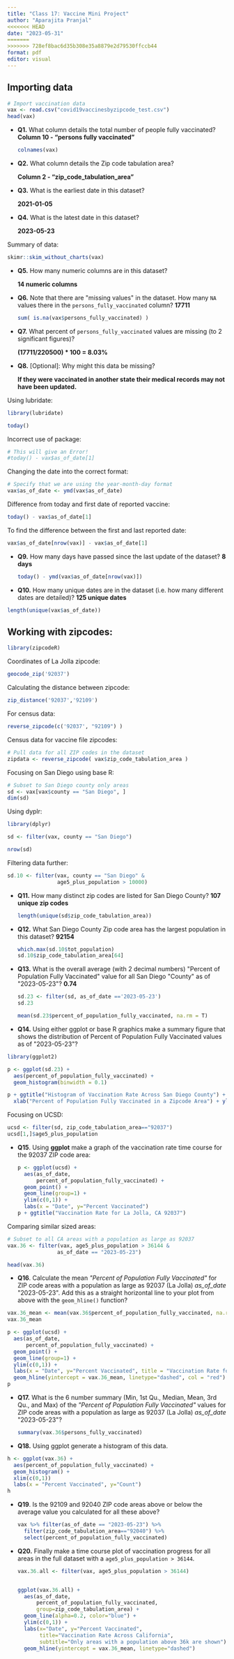 ```yaml
---
title: "Class 17: Vaccine Mini Project"
author: "Aparajita Pranjal"
<<<<<<< HEAD
date: "2023-05-31"
=======
>>>>>>> 728ef8bac6d35b308e35a8879e2d79530ffccb44
format: pdf
editor: visual
---
```


## Importing data

```r
# Import vaccination data
vax <- read.csv("covid19vaccinesbyzipcode_test.csv")
head(vax)
```

-   **Q1.** What column details the total number of people fully vaccinated? **Column 10 - "persons fully vaccinated"**

    ```r
    colnames(vax)
    ```

-   **Q2.** What column details the Zip code tabulation area?

    **Column 2 - "zip_code_tabulation_area"**

-   **Q3.** What is the earliest date in this dataset?

    **2021-01-05**

-   **Q4.** What is the latest date in this dataset?

    **2023-05-23**

Summary of data:

```r
skimr::skim_without_charts(vax)
```

-   **Q5.** How many numeric columns are in this dataset?

    **14 numeric columns**

-   **Q6.** Note that there are \"missing values\" in the dataset. How many `NA` values there in the `persons_fully_vaccinated` column? **17711**

    ```r
    sum( is.na(vax$persons_fully_vaccinated) )
    ```

-   **Q7.** What percent of `persons_fully_vaccinated` values are missing (to 2 significant figures)?

    **(17711/220500) \* 100 = 8.03%**

-   **Q8.** \[Optional\]: Why might this data be missing?

    **If they were vaccinated in another state their medical records may not have been updated.**

Using lubridate:

```r
library(lubridate)
```

```r
today()
```

Incorrect use of package:

```r
# This will give an Error!
#today() - vax$as_of_date[1]
```

Changing the date into the correct format:

```r
# Specify that we are using the year-month-day format
vax$as_of_date <- ymd(vax$as_of_date)
```

Difference from today and first date of reported vaccine:

```r
today() - vax$as_of_date[1]
```

To find the difference between the first and last reported date:

```r
vax$as_of_date[nrow(vax)] - vax$as_of_date[1]
```

-   **Q9.** How many days have passed since the last update of the dataset? **8 days**

    ```r
    today() - ymd(vax$as_of_date[nrow(vax)])
    ```

-   **Q10.** How many unique dates are in the dataset (i.e. how many different dates are detailed)? **125 unique dates**

```r
length(unique(vax$as_of_date))
```

## Working with zipcodes:

```r
library(zipcodeR)
```

Coordinates of La Jolla zipcode:

```r
geocode_zip('92037')
```

Calculating the distance between zipcode:

```r
zip_distance('92037','92109')
```

For census data:

```r
reverse_zipcode(c('92037', "92109") )
```

Census data for vaccine file zipcodes:

```r
# Pull data for all ZIP codes in the dataset
zipdata <- reverse_zipcode( vax$zip_code_tabulation_area )
```

Focusing on San Diego using base R:

```r
# Subset to San Diego county only areas
sd <- vax[vax$county == "San Diego", ]
dim(sd)
```

Using dyplr:

```r
library(dplyr)

sd <- filter(vax, county == "San Diego")

nrow(sd)
```

Filtering data further:

```r
sd.10 <- filter(vax, county == "San Diego" &
                age5_plus_population > 10000)
```

-   **Q11.** How many distinct zip codes are listed for San Diego County? **107 unique zip codes**

    ```r
    length(unique(sd$zip_code_tabulation_area))
    ```

-   **Q12.** What San Diego County Zip code area has the largest population in this dataset? **92154**

    ```r
    which.max(sd.10$tot_population)
    sd.10$zip_code_tabulation_area[64]
    ```

```{=html}
<!-- -->
```
-   **Q13.** What is the overall average (with 2 decimal numbers) \"Percent of Population Fully Vaccinated\" value for all San Diego \"County\" as of \"2023-05-23\"? **0.74**

    ```r
    sd.23 <- filter(sd, as_of_date =='2023-05-23')
    sd.23

    mean(sd.23$percent_of_population_fully_vaccinated, na.rm = T)
    ```

-   **Q14.** Using either ggplot or base R graphics make a summary figure that shows the distribution of Percent of Population Fully Vaccinated values as of \"2023-05-23\"?

```r
library(ggplot2)

p <- ggplot(sd.23) +
  aes(percent_of_population_fully_vaccinated) +
  geom_histogram(binwidth = 0.1)

p + ggtitle("Histogram of Vaccination Rate Across San Diego County") +
  xlab("Percent of Population Fully Vaccinated in a Zipcode Area") + ylab("Count (Zipcode Areas)")

```

Focusing on UCSD:

```r
ucsd <- filter(sd, zip_code_tabulation_area=="92037")
ucsd[1,]$age5_plus_population
```

-   **Q15**. Using **ggplot** make a graph of the vaccination rate time course for the 92037 ZIP code area:

    ```r
    p <- ggplot(ucsd) +
      aes(as_of_date,
          percent_of_population_fully_vaccinated) +
      geom_point() +
      geom_line(group=1) +
      ylim(c(0,1)) +
      labs(x = "Date", y="Percent Vaccinated")
    p + ggtitle("Vaccination Rate for La Jolla, CA 92037")
    ```

Comparing similar sized areas:

```r
# Subset to all CA areas with a population as large as 92037
vax.36 <- filter(vax, age5_plus_population > 36144 &
                as_of_date == "2023-05-23")

head(vax.36)
```

-   **Q16**. Calculate the mean *\"Percent of Population Fully Vaccinated\"* for ZIP code areas with a population as large as 92037 (La Jolla) *as_of_date* \"2023-05-23\". Add this as a straight horizontal line to your plot from above with the `geom_hline()` function?

```r
vax.36_mean <- mean(vax.36$percent_of_population_fully_vaccinated, na.rm = T)
vax.36_mean 
```

```r
p <- ggplot(ucsd) +
  aes(as_of_date,
      percent_of_population_fully_vaccinated) +
  geom_point() +
  geom_line(group=1) +
  ylim(c(0,1)) +
  labs(x = "Date", y="Percent Vaccinated", title = "Vaccination Rate for La Jolla, CA 92037" ) +
  geom_hline(yintercept = vax.36_mean, linetype="dashed", col = "red")
p
```

-   **Q17.** What is the 6 number summary (Min, 1st Qu., Median, Mean, 3rd Qu., and Max) of the *\"Percent of Population Fully Vaccinated\"* values for ZIP code areas with a population as large as 92037 (La Jolla) *as_of_date* \"2023-05-23\"?

    ```r
    summary(vax.36$persons_fully_vaccinated)
    ```

-   **Q18.** Using ggplot generate a histogram of this data.

```r
h <- ggplot(vax.36) +
  aes(percent_of_population_fully_vaccinated) +
  geom_histogram() +
  xlim(c(0,1))
  labs(x = "Percent Vaccinated", y="Count")
h
```

-   **Q19**. Is the 92109 and 92040 ZIP code areas above or below the average value you calculated for all these above?

    ```r
    vax %>% filter(as_of_date == "2023-05-23") %>%  
      filter(zip_code_tabulation_area=="92040") %>%
      select(percent_of_population_fully_vaccinated)
    ```

```{=html}
<!-- -->
```
-   **Q20.** Finally make a time course plot of vaccination progress for all areas in the full dataset with a `age5_plus_population > 36144`.

    ```r
    vax.36.all <- filter(vax, age5_plus_population > 36144)


    ggplot(vax.36.all) +
      aes(as_of_date,
          percent_of_population_fully_vaccinated, 
          group=zip_code_tabulation_area) +
      geom_line(alpha=0.2, color="blue") +
      ylim(c(0,1)) +
      labs(x="Date", y="Percent Vaccinated",
           title="Vaccination Rate Across California",
           subtitle="Only areas with a population above 36k are shown") +
      geom_hline(yintercept = vax.36_mean, linetype="dashed")
    ```
